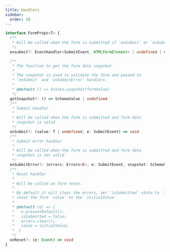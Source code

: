 ```yaml
---
title: Handlers
sidebar:
  order: 10
---
```


```typescript
interface FormProps<T> {
  /**
   * Will be called when the form is submitted if `onSubmit` or `onSubmitError` is not provided
   */
  onsubmit?: EventHandler<SubmitEvent, HTMLFormElement> | undefined | null;

  /**
   * The function to get the form data snapshot
   * 
   * The snapshot is used to validate the form and passed to
   * `onSubmit` and `onSubmitError` handlers.
   * 
   * @default () => $state.snapshot(formValue)
   */
  getSnapshot?: () => SchemaValue | undefined
  /**
   * Submit handler
   * 
   * Will be called when the form is submitted and form data
   * snapshot is valid
   */
  onSubmit?: (value: T | undefined, e: SubmitEvent) => void
  /**
   * Submit error handler
   * 
   * Will be called when the form is submitted and form data
   * snapshot is not valid
   */
  onSubmitError?: (errors: Errors<E>, e: SubmitEvent, snapshot: SchemaValue | undefined) => void
  /**
   * Reset handler
   *
   * Will be called on form reset.
   *
   * By default it will clear the errors, set `isSubmitted` state to `false` and
   * reset the form `value` to the `initialValue`.
   *
   * @default (e) => {
   *   e.preventDefault();
   *   isSubmitted = false;
   *   errors.clear();
   *   value = initialValue;
   *  }
   */
  onReset?: (e: Event) => void
}
```
